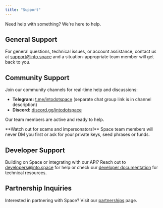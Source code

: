 ```yaml
---
title: "Support"
---
```


Need help with something? We're here to help.

## General Support

For general questions, technical issues, or account assistance, contact us at [support@into.space](mailto:support@into.space) and a situation-appropriate team member will get back to you.

## Community Support

Join our community channels for real-time help and discussions:

- **Telegram:** [t.me/intodotspace](https://t.me/intodotspace) (separate chat group link is in channel description)
- **Discord:** [discord.gg/intodotspace](https://discord.gg/intodotspace)

Our team members are active and ready to help.

<Warning>
  **Watch out for scams and impersonators!** Space team members will never DM you first or ask for your private keys, seed phrases or funds.
</Warning>

## Developer Support

Building on Space or integrating with our API? Reach out to [developers@into.space](mailto:developers@into.space) for help or check our [developer documentation](/dev/build/whats-possible) for technical resources.

## Partnership Inquiries

Interested in partnering with Space? Visit our [partnerships](/doc/resources/partnerships) page.